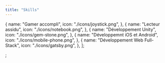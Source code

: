 ```yaml
---
title: "Skills"
---
```


  {
    name: "Gamer accompli",
    icon: "./icons/joystick.png",
  },
  {
    name: "Lecteur assidu",
    icon: "./icons/notebook.png",
  },
  {
    name: "Développement Unity",
    icon: "./icons/gem-stone.png",
  },
  {
    name: "Développemnt iOS et Android",
    icon: "./icons/mobile-phone.png",
  },
  {
    name: "Développement Web Full-Stack",
    icon: "./icons/gatsby.png",
  },
];

;

